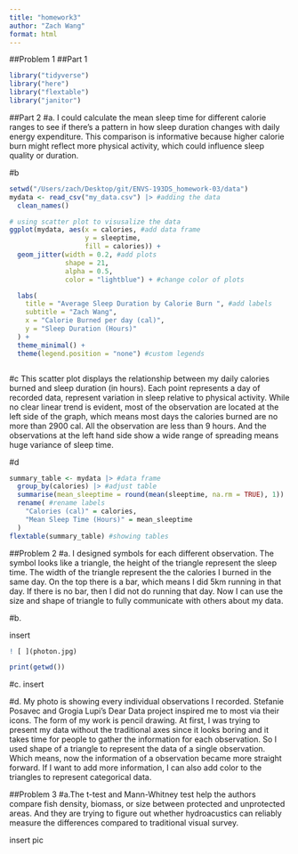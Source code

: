 ```yaml
---
title: "homework3"
author: "Zach Wang"
format: html
---
```


##Problem 1
##Part 1
```r
library("tidyverse")
library("here")
library("flextable")
library("janitor")
```

##Part 2
#a.
I could calculate the mean sleep time for different calorie ranges to see if there's a pattern in how sleep duration changes with daily energy expenditure. This comparison is informative because higher calorie burn might reflect more physical activity, which could influence sleep quality or duration.

#b
```r
setwd("/Users/zach/Desktop/git/ENVS-193DS_homework-03/data")
mydata <- read_csv("my_data.csv") |> #adding the data
  clean_names()

# using scatter plot to visusalize the data
ggplot(mydata, aes(x = calories, #add data frame
                   y = sleeptime,
                   fill = calories)) +
  geom_jitter(width = 0.2, #add plots
              shape = 21,
              alpha = 0.5,
              color = "lightblue") + #change color of plots

  labs(
    title = "Average Sleep Duration by Calorie Burn ", #add labels
    subtitle = "Zach Wang",
    x = "Calorie Burned per day (cal)",
    y = "Sleep Duration (Hours)"
  ) +
  theme_minimal() +
  theme(legend.position = "none") #custom legends



```

#c
This scatter plot displays the relationship between my daily calories burned and sleep duration (in hours). Each point represents a day of recorded data, represent variation in sleep relative to physical activity. While no clear linear trend is evident, most of the observation are located at the left side of the graph, which means most days the calories burned are no more than 2900 cal. All the observation are less than 9 hours. And the observations at the left hand side show a wide range of spreading means huge variance of sleep time.

#d
```r

summary_table <- mydata |> #data frame
  group_by(calories) |> #adjust table
  summarise(mean_sleeptime = round(mean(sleeptime, na.rm = TRUE), 1)) |> #calculation
  rename( #rename labels
    "Calories (cal)" = calories,
    "Mean Sleep Time (Hours)" = mean_sleeptime
  )
flextable(summary_table) #showing tables
```

##Problem 2
#a.
I designed symbols for each different observation. The symbol looks like a triangle, the height of the triangle represent the sleep time. The width of the triangle represent the the calories I burned in the same day. On the top there is a bar, which means I did 5km running in that day. If there is no bar, then I did not do running that day. Now I can use the size and shape of triangle to fully communicate with others about my data.

#b.

insert
```r
! [ ](photon.jpg)

print(getwd())
```

#c.
insert

#d.
My photo is showing every individual observations I recorded. Stefanie Posavec and Grogia Lupi's Dear Data project inspired me to most via their icons. The form of my work is pencil drawing. At first, I was trying to present my data without the traditional axes since it looks boring and it takes time for people to gather the information for each observation. So I used shape of a triangle to represent the data of a single observation. Which means, now the information of a observation became more straight forward. If I want to add more information, I can also add color to the triangles to represent categorical data.

##Problem 3
#a.The t-test and Mann-Whitney test help the authors compare fish density, biomass, or size
between protected and unprotected areas. And they are trying to figure out whether hydroacustics can reliably measure the differences compared to traditional visual survey.

insert pic



































